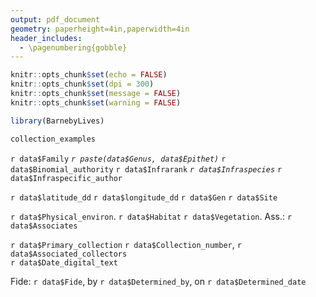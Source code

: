 ```yaml
---
output: pdf_document
geometry: paperheight=4in,paperwidth=4in
header_includes:
  - \pagenumbering{gobble}
---
```


```r
knitr::opts_chunk$set(echo = FALSE)
knitr::opts_chunk$set(dpi = 300) 
knitr::opts_chunk$set(message = FALSE)
knitr::opts_chunk$set(warning = FALSE)
```

```r
library(BarnebyLives)
```

```r
collection_examples
```

`r data$Family`
*`r paste(data$Genus, data$Epithet)`* `r data$Binomial_authority` `r data$Infrarank` *`r data$Infraspecies`* `r data$Infraspecific_author` 

`r data$latitude_dd` `r data$longitude_dd` `r data$Gen` `r data$Site` 

`r data$Physical_environ`. `r data$Habitat` `r data$Vegetation`. Ass.: `r data$Associates`

`r data$Primary_collection` `r data$Collection_number`,  `r data$Associated_collectors`  
`r data$Date_digital_text` 

Fide: `r data$Fide`, by `r data$Determined_by`, on `r data$Determined_date`
